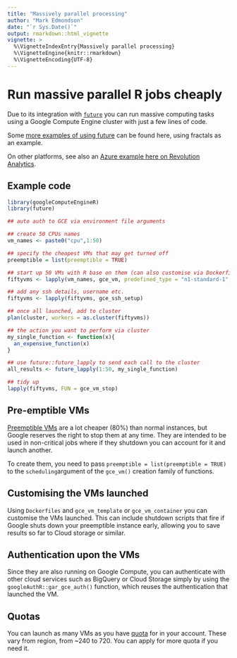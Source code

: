 ```yaml
---
title: "Massively parallel processing"
author: "Mark Edmondson"
date: "`r Sys.Date()`"
output: rmarkdown::html_vignette
vignette: >
  %\VignetteIndexEntry{Massively parallel processing}
  %\VignetteEngine{knitr::rmarkdown}
  %\VignetteEncoding{UTF-8}
---
```


# Run massive parallel R jobs cheaply

Due to its integration with [`future`](https://CRAN.R-project.org/package=future) you can run massive computing tasks using a Google Compute Engine cluster with just a few lines of code.

Some [more examples of using future](http://www.jottr.org/2017/06/the-many-faced-future.html) can be found here, using fractals as an example. 

On other platforms, see also an [Azure example here on Revolution Analytics](http://blog.revolutionanalytics.com/2017/06/doazureparallel-updated.html). 

## Example code

```r
library(googleComputeEngineR)
library(future)

## auto auth to GCE via environment file arguments

## create 50 CPUs names
vm_names <- paste0("cpu",1:50)

## specify the cheapest VMs that may get turned off
preemptible = list(preemptible = TRUE)

## start up 50 VMs with R base on them (can also customise via Dockerfiles using gce_vm_template instead)
fiftyvms <- lapply(vm_names, gce_vm, predefined_type = "n1-standard-1", template = "r-base", scheduling = preemptible)

## add any ssh details, username etc.
fiftyvms <- lapply(fiftyvms, gce_ssh_setup)

## once all launched, add to cluster
plan(cluster, workers = as.cluster(fiftyvms))

## the action you want to perform via cluster
my_single_function <- function(x){
  an_expensive_function(x)
}

## use future::future_lapply to send each call to the cluster
all_results <- future_lapply(1:50, my_single_function)

## tidy up
lapply(fiftyvms, FUN = gce_vm_stop)
```

## Pre-emptible VMs

[Preemptible VMs](https://cloud.google.com/preemptible-vms/) are a lot cheaper (80%) than normal instances, but Google reserves the right to stop them at any time.  They are intended to be used in non-critical jobs where if they shutdown you can account for it and launch another.

To create them, you need to pass `preemptible = list(preemptible = TRUE)` to the `scheduling`argument of the `gce_vm()` creation family of functions. 

## Customising the VMs launched

Using `Dockerfiles` and `gce_vm_template` or `gce_vm_container` you can customise the VMs launched.  This can include shutdown scripts that fire if Google shuts down your preemptible instance early, allowing you to save results so far to Cloud storage or similar. 

## Authentication upon the VMs

Since they are also running on Google Compute, you can authenticate with other cloud services such as BigQuery or Cloud Storage simply by using the `googleAuthR::gar_gce_auth()` function, which reuses the authentication that launched the VM. 

## Quotas

You can launch as many VMs as you have [quota](https://cloud.google.com/compute/quotas) for in your account.  These vary from region, from ~240 to 720.  You can apply for more quota if you need it. 



